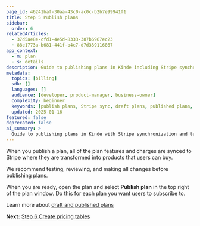 ```yaml
---
page_id: 46241baf-30aa-43c0-ac0c-b2b7e99941f1
title: Step 5 Publish plans
sidebar:
  order: 6
relatedArticles:
  - 37d5ae8e-cfd1-4e5d-8333-387b6967ec23
  - 88e1773a-b681-441f-b4c7-d7d339116867
app_context:
  - m: plan
  - s: details
description: Guide to publishing plans in Kinde including Stripe synchronization and best practices for testing before publication.
metadata:
  topics: [billing]
  sdk: []
  languages: []
  audience: [developer, product-manager, business-owner]
  complexity: beginner
  keywords: [publish plans, Stripe sync, draft plans, published plans, plan testing]
  updated: 2025-01-16
featured: false
deprecated: false
ai_summary: >
  Guide to publishing plans in Kinde with Stripe synchronization and testing best practices.
---
```


When you publish a plan, all of the plan features and charges are synced to Stripe where they are transformed into products that users can buy. 

We recommend testing, reviewing, and making all changes before publishing plans. 

When you are ready, open the plan and select **Publish plan** in the top right of the plan window. Do this for each plan you want users to subscribe to.

Learn more about [draft and published plans](/billing/manage-plans/about-plans/)

**Next:** [Step 6 Create pricing tables](/billing/get-started/add-pricing-table/)
